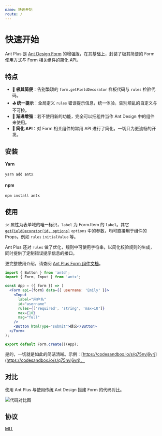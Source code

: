 ```yaml
---
name: 快速开始
route: /
---
```



# 快速开始

Ant Plus 是 [Ant Design Form](https://ant.design/components/form-cn/) 的增强版，在其基础上，封装了极其简便的 Form 使用方式与 Form 相关组件的简化 API。

## 特点

- **🧬 极其简便**：告别繁琐的 `form.getFieldDecorator` 样板代码与 `rules` 检验代码。
- **⛳️ 统一提示**：全局定义 `rules` 错误提示信息，统一体验，告别烦乱的自定义与不可控。
- **💅 渐进增强**：若不使用新的功能，完全可以把组件当作 Ant Design 中的组件来使用。
- **🥽 简化 API**：对 Form 相关组件的常用 API 进行了简化，一切只为更流畅的开发。

## 安装

#### Yarn

```bash
yarn add antx
```

#### npm

```bash
npm install antx
```

## 使用

`id` 属性为表单域的唯一标识，`label` 为 Form.Item 的 `label`。其它 [`getFieldDecorator(id, options)`](<https://ant.design/components/form-cn/#getFieldDecorator(id,-options)-%E5%8F%82%E6%95%B0>) `options` 中的参数，均可直接用于组件的 Props，例如 `rules` `initialValue` 等。

Ant Plus 还对 `rules` 做了优化，规则中可使用字符串，以简化校验规则的生成，同时提供了定制错误提示信息的接口。

更完整使用介绍，请查阅 [Ant Plus Form 组件文档](#/form)。

```jsx harmony
import { Button } from 'antd';
import { Form, Input } from 'antx';

const App = ({ form }) => (
  <Form api={form} data={{ username: 'Emily' }}>
    <Input
      label="用户名"
      id="username"
      rules={['required', 'string', 'max=10']}
      max={10}
      msg="full"
    />
    <Button htmlType="submit">提交</Button>
  </Form>
);

export default Form.create()(App);
```

是的，一切就是如此的简洁清晰。示例：[https://codesandbox.io/s/q75nvj6vrj](https://codesandbox.io/s/q75nvj6vrj)。

## 对比

使用 Ant Plus 与使用传统 Ant Design 搭建 Form 的代码对比。

![代码对比图](https://raw.githubusercontent.com/nanxiaobei/ant-plus/master/contrast/demo.png)

## 协议

[MIT](https://github.com/nanxiaobei/ant-plus/blob/master/LICENSE)
